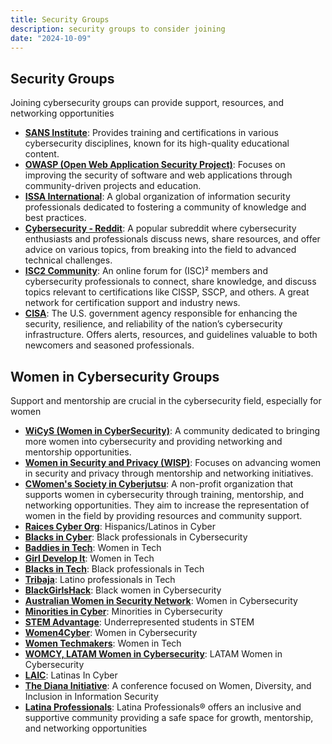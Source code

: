 ```yaml
---
title: Security Groups
description: security groups to consider joining
date: "2024-10-09"
---
```


## Security Groups

Joining cybersecurity groups can provide support, resources, and networking opportunities

- **[SANS Institute](https://www.sans.org/)**: Provides training and certifications in various cybersecurity disciplines, known for its high-quality educational content.
- **[OWASP (Open Web Application Security Project)](https://owasp.org/)**: Focuses on improving the security of software and web applications through community-driven projects and education.
- **[ISSA International](https://www.issa.org/)**: A global organization of information security professionals dedicated to fostering a community of knowledge and best practices.
- **[Cybersecurity - Reddit](https://www.reddit.com/r/cybersecurity/)**: A popular subreddit where cybersecurity enthusiasts and professionals discuss news, share resources, and offer advice on various topics, from breaking into the field to advanced technical challenges.
- **[ISC2 Community](https://community.isc2.org)**: An online forum for (ISC)² members and cybersecurity professionals to connect, share knowledge, and discuss topics relevant to certifications like CISSP, SSCP, and others. A great network for certification support and industry news.
- **[CISA](https://www.cisa.gov)**: The U.S. government agency responsible for enhancing the security, resilience, and reliability of the nation’s cybersecurity infrastructure. Offers alerts, resources, and guidelines valuable to both newcomers and seasoned professionals.





## Women in Cybersecurity Groups

Support and mentorship are crucial in the cybersecurity field, especially for women

- **[WiCyS (Women in CyberSecurity)](https://www.wicys.org/)**: A community dedicated to bringing more women into cybersecurity and providing networking and mentorship opportunities.
- **[Women in Security and Privacy (WISP)](https://www.wisporg.com)**: Focuses on advancing women in security and privacy through mentorship and networking initiatives.
- **[CWomen's Society in Cyberjutsu](https://womenscyberjutsu.org/)**: A non-profit organization that supports women in cybersecurity through training, mentorship, and networking opportunities. They aim to increase the representation of women in the field by providing resources and community support.
- **[Raices Cyber Org](raicescyber.org)**: Hispanics/Latinos in Cyber
- **[Blacks in Cyber](blacksincyberconf.com)**: Black professionals in Cybersecurity
- **[Baddies in Tech](https://www.baddiesintech.com)**: Women in Tech
- **[Girl Develop It](https://girldevelopit.com)**: Women in Tech
- **[Blacks in Tech](https://www.blacksintechnology.net)**: Black professionals in Tech
- **[Tribaja](https://www.tribaja.co)**: Latino professionals in Tech
- **[BlackGirlsHack](blackgirlshack.org/training)**: Black women in Cybersecurity
- **[Australian Women in Security Network](https://www.awsn.org.au)**: Women in Cybersecurity
- **[Minorities in Cyber](mincybsec.org)**: Minorities in Cybersecurity
- **[STEM Advantage](stemadvantage.org)**: Underrepresented students in STEM
- **[Women4Cyber](https://women4cyber.eu/)**: Women in Cybersecurity
- **[Women Techmakers](https://developers.google.com/womentechmakers)**: Women in Tech
- **[WOMCY, LATAM Women in Cybersecurity](https://womcy.org/)**: LATAM Women in Cybersecurity
- **[LAIC](https://latinasincyber.com)**: Latinas In Cyber
- **[The Diana Initiative](https://www.dianainitiative.org)**:  A conference focused on Women, Diversity, and Inclusion in Information Security
- **[Latina Professionals](http://www.latinaprofessionals.org/)**: Latina Professionals® offers an inclusive and supportive community providing a safe space for growth, mentorship, and networking opportunities